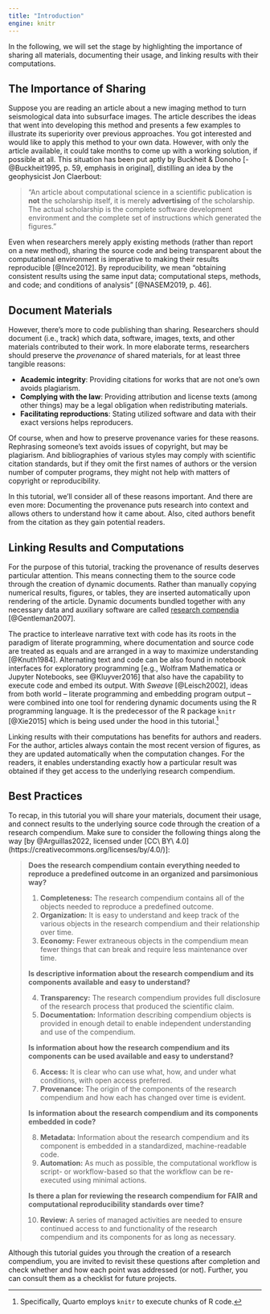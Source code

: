 ```yaml
---
title: "Introduction"
engine: knitr
---
```


In the following, we will set the stage by
highlighting the importance of sharing all materials,
documenting their usage,
and linking results with their computations.

## The Importance of Sharing

Suppose you are reading an article about a new imaging method
to turn seismological data into subsurface images.
The article describes the ideas that went into developing this method
and presents a few examples to illustrate its superiority over previous approaches.
You got interested and would like to apply this method to your own data.
However, with only the article available, it could take months
to come up with a working solution, if possible at all.
This situation has been put aptly by
Buckheit & Donoho [-@Buckheit1995, p. 59, emphasis in original],
distilling an idea by the geophysicist Jon Claerbout:

> "An article about computational science in a scientific publication
> is __not__ the scholarship itself, it is merely __advertising__ of the scholarship.
The actual scholarship is the complete software development environment
and the complete set of instructions which generated the figures."

Even when researchers merely apply existing methods (rather than report on a new method),
sharing the source code and being transparent about the computational environment
is imperative to making their results reproducible [@Ince2012].
By reproducibility, we mean "obtaining consistent results using the same
input data; computational steps, methods, and code;
and conditions of analysis" [@NASEM2019, p. 46].

## Document Materials

However, there's more to code publishing than sharing.
Researchers should document (i.e., track) which data, software, images, texts,
and other materials contributed to their work.
In more elaborate terms, researchers should preserve the _provenance_ of shared materials,
for at least three tangible reasons:

- **Academic integrity**: Providing citations for works that are not one's own avoids plagiarism.
- **Complying with the law**: Providing attribution and license texts
  (among other things) may be a legal obligation when redistributing materials.
- **Facilitating reproductions**: Stating utilized software and data
  with their exact versions helps reproducers.

Of course, when and how to preserve provenance varies for these reasons.
Rephrasing someone's text avoids issues of copyright, but may be plagiarism.
And bibliographies of various styles may comply with scientific citation standards,
but if they omit the first names of authors or the version number of computer programs,
they might not help with matters of copyright or reproducibility.

In this tutorial, we'll consider all of these reasons important.
And there are even more: Documenting the provenance puts research into context
and allows others to understand how it came about.
Also, cited authors benefit from the citation as they gain potential readers.

## Linking Results and Computations

For the purpose of this tutorial,
tracking the provenance of results deserves particular attention.
This means connecting them to the source code through the creation of dynamic documents.
Rather than manually copying numerical results, figures, or tables,
they are inserted automatically upon rendering of the article.
Dynamic documents bundled together with any necessary data and auxiliary software
are called [research compendia](https://research-compendium.science/) [@Gentleman2007].

The practice to interleave narrative text with code has its roots
in the paradigm of literate programming, where documentation and source code
are treated as equals and are arranged in a way to maximize understanding [@Knuth1984].
Alternating text and code can be also found in notebook interfaces for exploratory programming
[e.g., Wolfram Mathematica or Jupyter Notebooks, see @Kluyver2016]
that also have the capability to execute code and embed its output.
With _Sweave_ [@Leisch2002], ideas from both world
-- literate programming and embedding program output --
were combined into one tool for rendering dynamic documents using the R programming language.
It is the predecessor of the R package `knitr` [@Xie2015]
which is being used under the hood in this tutorial.[^knitr]

[^knitr]: Specifically, Quarto employs `knitr` to execute chunks of R code.

Linking results with their computations has benefits for authors and readers.
For the author, articles always contain the most recent version of figures,
as they are updated automatically when the computation changes.
For the readers, it enables understanding exactly how a particular result was obtained
if they get access to the underlying research compendium.

## Best Practices

To recap, in this tutorial you will share your materials, document their usage,
and connect results to the underlying source code through the creation of a research compendium.
Make sure to consider the following things along the way
[by @Arguillas2022, licensed under [CC\ BY\ 4.0](https://creativecommons.org/licenses/by/4.0/)]:

> __Does the research compendium contain everything needed to reproduce a
> predefined outcome in an organized and parsimonious way?__
> 
> 1. __Completeness:__ The research compendium contains all of the objects
>    needed to reproduce a predefined outcome.
> 2. __Organization:__ It is easy to understand and keep track of the various
>    objects in the research compendium and their relationship over time.
> 3. __Economy:__ Fewer extraneous objects in the compendium mean fewer things
>    that can break and require less maintenance over time.
> 
> __Is descriptive information about the research compendium and its components
> available and easy to understand?__
> 
> 4. __Transparency:__ The research compendium provides full disclosure of
>    the research process that produced the scientific claim.
> 5. __Documentation:__ Information describing compendium objects is provided
>    in enough detail to enable independent understanding and use of the compendium.
> 
> __Is information about how the research compendium and its components
> can be used available and easy to understand?__
> 
> 6. __Access:__ It is clear who can use what, how, and under what conditions,
>    with open access preferred.
> 7. __Provenance:__ The origin of the components of the research compendium
>    and how each has changed over time is evident.
> 
> __Is information about the research compendium and its components embedded in code?__
> 
> 8. __Metadata:__ Information about the research compendium and its component
>    is embedded in a standardized, machine-readable code.
> 9. __Automation:__ As much as possible, the computational workflow is script-
>    or workflow-based so that the workflow can be re-executed using minimal actions.
> 
> __Is there a plan for reviewing the research compendium for FAIR
> and computational reproducibility standards over time?__
> 
> 10. __Review:__ A series of managed activities are needed to ensure
>    continued access to and functionality of the research compendium and its components for as long as necessary.

Although this tutorial guides you through the creation of a research compendium,
you are invited to revisit these questions after completion and check
whether and how each point was addressed (or not).
Further, you can consult them as a checklist for future projects.
